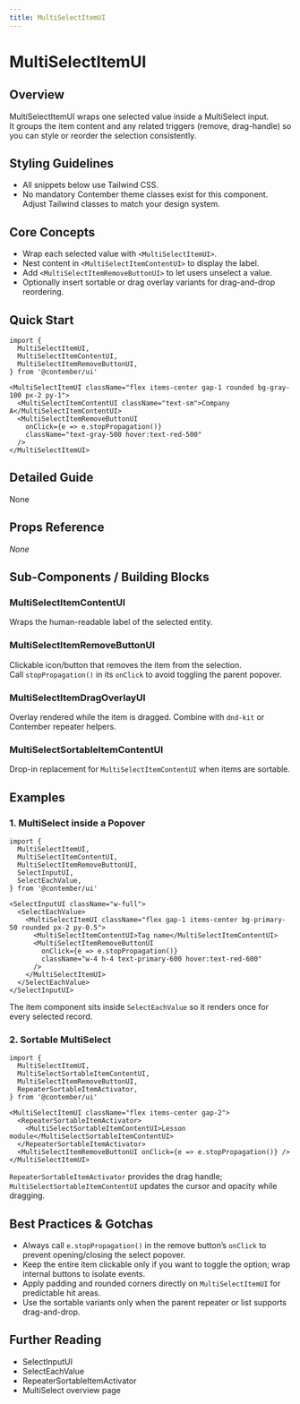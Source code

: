 ```yaml
---
title: MultiSelectItemUI
---
```


<!-- Edited by human: false -->
<!-- Examples count: 8 -->
<!-- Source examples: 0 -->
<!-- Playground examples: 0 -->
<!-- External examples: 8 -->
<!-- Import examples: 5 -->

# MultiSelectItemUI

## Overview
MultiSelectItemUI wraps one selected value inside a MultiSelect input.  
It groups the item content and any related triggers (remove, drag-handle) so you can style or reorder the selection consistently.

## Styling Guidelines
* All snippets below use Tailwind CSS.  
* No mandatory Contember theme classes exist for this component. Adjust Tailwind classes to match your design system.

## Core Concepts
* Wrap each selected value with `<MultiSelectItemUI>`.
* Nest content in `<MultiSelectItemContentUI>` to display the label.
* Add `<MultiSelectItemRemoveButtonUI>` to let users unselect a value.
* Optionally insert sortable or drag overlay variants for drag-and-drop reordering.

## Quick Start
```tsx
import {
  MultiSelectItemUI,
  MultiSelectItemContentUI,
  MultiSelectItemRemoveButtonUI,
} from '@contember/ui'

<MultiSelectItemUI className="flex items-center gap-1 rounded bg-gray-100 px-2 py-1">
  <MultiSelectItemContentUI className="text-sm">Company A</MultiSelectItemContentUI>
  <MultiSelectItemRemoveButtonUI
    onClick={e => e.stopPropagation()}
    className="text-gray-500 hover:text-red-500"
  />
</MultiSelectItemUI>
```

## Detailed Guide
None

## Props Reference
_None_

## Sub-Components / Building Blocks

### MultiSelectItemContentUI
Wraps the human-readable label of the selected entity.

### MultiSelectItemRemoveButtonUI
Clickable icon/button that removes the item from the selection.  
Call `stopPropagation()` in its `onClick` to avoid toggling the parent popover.

### MultiSelectItemDragOverlayUI
Overlay rendered while the item is dragged. Combine with `dnd-kit` or Contember repeater helpers.

### MultiSelectSortableItemContentUI
Drop-in replacement for `MultiSelectItemContentUI` when items are sortable.

## Examples

### 1. MultiSelect inside a Popover
```tsx
import {
  MultiSelectItemUI,
  MultiSelectItemContentUI,
  MultiSelectItemRemoveButtonUI,
  SelectInputUI,
  SelectEachValue,
} from '@contember/ui'

<SelectInputUI className="w-full">
  <SelectEachValue>
    <MultiSelectItemUI className="flex gap-1 items-center bg-primary-50 rounded px-2 py-0.5">
      <MultiSelectItemContentUI>Tag name</MultiSelectItemContentUI>
      <MultiSelectItemRemoveButtonUI
        onClick={e => e.stopPropagation()}
        className="w-4 h-4 text-primary-600 hover:text-red-600"
      />
    </MultiSelectItemUI>
  </SelectEachValue>
</SelectInputUI>
```
The item component sits inside `SelectEachValue` so it renders once for every selected record.

### 2. Sortable MultiSelect
```tsx
import {
  MultiSelectItemUI,
  MultiSelectSortableItemContentUI,
  MultiSelectItemRemoveButtonUI,
  RepeaterSortableItemActivator,
} from '@contember/ui'

<MultiSelectItemUI className="flex items-center gap-2">
  <RepeaterSortableItemActivator>
    <MultiSelectSortableItemContentUI>Lesson module</MultiSelectSortableItemContentUI>
  </RepeaterSortableItemActivator>
  <MultiSelectItemRemoveButtonUI onClick={e => e.stopPropagation()} />
</MultiSelectItemUI>
```
`RepeaterSortableItemActivator` provides the drag handle; `MultiSelectSortableItemContentUI` updates the cursor and opacity while dragging.

## Best Practices & Gotchas
* Always call `e.stopPropagation()` in the remove button’s `onClick` to prevent opening/closing the select popover.
* Keep the entire item clickable only if you want to toggle the option; wrap internal buttons to isolate events.
* Apply padding and rounded corners directly on `MultiSelectItemUI` for predictable hit areas.
* Use the sortable variants only when the parent repeater or list supports drag-and-drop.

## Further Reading
* SelectInputUI  
* SelectEachValue  
* RepeaterSortableItemActivator  
* MultiSelect overview page  

<!-- End of Generated Documentation -->